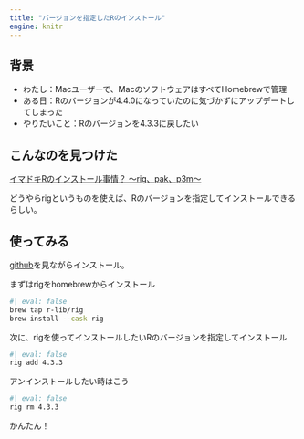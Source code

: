 ```yaml
---
title: "バージョンを指定したRのインストール"
engine: knitr
---
```



## 背景

- わたし：Macユーザーで、MacのソフトウェアはすべてHomebrewで管理
- ある日：Rのバージョンが4.4.0になっていたのに気づかずにアップデートしてしまった
- やりたいこと：Rのバージョンを4.3.3に戻したい

## こんなのを見つけた

[イマドキRのインストール事情？ ～rig、pak、p3m～](https://zenn.dev/eitsupi/articles/rig-pak-p3m-2023)

どうやらrigというものを使えば、Rのバージョンを指定してインストールできるらしい。

## 使ってみる

[github](https://github.com/r-lib/rig)を見ながらインストール。

まずはrigをhomebrewからインストール

```bash
#| eval: false
brew tap r-lib/rig
brew install --cask rig 
```

次に、rigを使ってインストールしたいRのバージョンを指定してインストール

```bash
#| eval: false
rig add 4.3.3
```

アンインストールしたい時はこう

```bash
#| eval: false
rig rm 4.3.3
```

かんたん！
